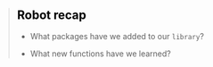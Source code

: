 
> <h2 style="color: black; margin-top: 8px;"> <i class="fas fa-robot" aria-hidden="true"></i>  Robot recap </h2>
>
> - What packages have we added to our `library`?
>
> - What new functions have we learned?
>

